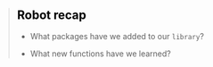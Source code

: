 
> <h2 style="color: black; margin-top: 8px;"> <i class="fas fa-robot" aria-hidden="true"></i>  Robot recap </h2>
>
> - What packages have we added to our `library`?
>
> - What new functions have we learned?
>

